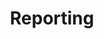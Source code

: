 ---
title: "Reporting"
order: 4
metaTitle: "Reconciliation and reporting"
metaDescription: "API endpoints for obtaining transaction lists and statements."
showPageMenu: true
---